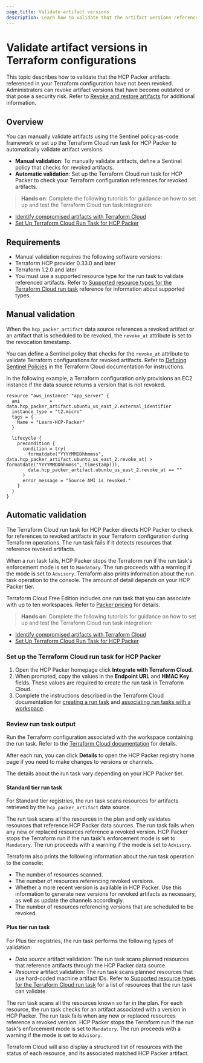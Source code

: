 ```yaml
---
page_title: Validate artifact versions
description: Learn how to validate that the artifact versions referenced in your Terraform configurations have not been revoked using either a Sentinel policy or the Terraform Cloud run task for HCP Packer.- 
---
```

# Validate artifact versions in Terraform configurations

This topic describes how to validate that the HCP Packer artifacts referenced in your Terraform configuration have not been revoked. Administrators can revoke artifact versions that have become outdated or that pose a security risk. Refer to [Revoke and restore artifacts](/hcp/docs/packer/manage/revoke-restore) for additional information.

## Overview

You can manually validate artifacts using the Sentinel policy-as-code framework or set up the Terraform Cloud run task for HCP Packer to automatically validate artifact versions. 

- **Manual validation**: To manually validate artifacts, define a Sentinel policy that checks for revoked artifacts.
- **Automatic validation**: Set up the Terraform Cloud run task for HCP Packer to check your Terraform configuration references for revoked artifacts. 

> **Hands on**: Complete the following tutorials for guidance on how to set up and test the Terraform Cloud run task integration:
   - [Identify compromised artifacts with Terraform Cloud](/packer/tutorials/hcp/run-tasks-data-source-image-validation) 
   - [Set Up Terraform Cloud Run Task for HCP Packer](/packer/tutorials/hcp/setup-tfc-run-task) 

## Requirements

-  Manual validation requires the following software versions:
  -  Terraform HCP provider 0.33.0 and later
  - Terraform 1.2.0 and later
- You must use a supported resource type for the run task to validate referenced artifacts. Refer to [Supported resource types for the Terraform Cloud run task](/hcp/docs/packer/reference/run-task) reference for information about supported types.

## Manual validation

When the `hcp_packer_artifact` data source references a revoked artifact or an artifact that is scheduled to be revoked, the `revoke_at` attribute is set to the revocation timestamp.

You can define a Sentinel policy that checks for the `revoke_at` attribute to validate Terraform configurations for revoked artifacts. Refer to [Defining Sentinel Policies](/terraform/cloud-docs/policy-enforcement/sentinel) in the Terraform Cloud documentation for instructions. 

In the following example, a Terraform configuration only provisions an EC2 instance if the data source returns a version that is not revoked.

```hcl hideClipboard
resource "aws_instance" "app_server" {
  ami           = data.hcp_packer_artifact.ubuntu_us_east_2.external_identifier
  instance_type = "t2.micro"
  tags = {
    Name = "Learn-HCP-Packer"
  }

  lifecycle {
    precondition {
      condition = try(
        formatdate("YYYYMMDDhhmmss", data.hcp_packer_artifact.ubuntu_us_east_2.revoke_at) > formatdate("YYYYMMDDhhmmss", timestamp()),
        data.hcp_packer_artifact.ubuntu_us_east_2.revoke_at == ""
      )
      error_message = "Source AMI is revoked."
    }
  }
}
```

## Automatic validation 

The Terraform Cloud run task for HCP Packer directs HCP Packer to check for references to revoked artifacts in your Terraform configuration during Terraform operations. The run task fails if it detects resources that reference revoked artifacts. 

When a run task fails, HCP Packer stops the Terraform run if the run task's enforcement mode is set to `Mandatory`. The run proceeds with a warning if the mode is set to `Advisory`. Terraform also prints information about the run task operation to the console. The amount of detail depends on your HCP Packer tier.   

Terraform Cloud Free Edition includes one run task that you can associate with up to ten workspaces. Refer to [Packer pricing](https://www.hashicorp.com/products/packer/pricing) for details.

> **Hands on**: Complete the following tutorials for guidance on how to set up and test the Terraform Cloud run task integration:
   - [Identify compromised artifacts with Terraform Cloud](/packer/tutorials/hcp/run-tasks-data-source-image-validation) 
   - [Set Up Terraform Cloud Run Task for HCP Packer](/packer/tutorials/hcp/setup-tfc-run-task) 
### Set up the Terraform Cloud run task for HCP Packer 

1. Open the HCP Packer homepage click **Integrate with Terraform Cloud**. 
1. When prompted, copy the values in the **Endpoint URL** and **HMAC Key** fields. These values are required to create the run task in Terraform Cloud.
1. Complete the instructions described in the Terraform Cloud documentation for [creating a run task](/terraform/cloud-docs/workspaces/settings/run-tasks#creating-a-run-task) and [associating run tasks with a workspace](/terraform/cloud-docs/workspaces/settings/run-tasks#associating-run-tasks-with-a-workspace).

### Review run task output

Run the Terraform configuration associated with the workspace containing the run task. Refer to the [Terraform Cloud documentation](/terraform/cloud-docs/run/manage) for details. 

After each run, you can click **Details** to open the HCP Packer registry home page if you need to make changes to versions or channels.

The details about the run task vary depending on your HCP Packer tier. 

#### Standard tier run task

For Standard tier registries, the run task scans resources for artifacts retrieved by the `hcp_packer_artifact` data source.

The run task scans all the resources in the plan and only validates resources that reference HCP Packer data sources. The run task fails when any new or replaced resources reference a revoked version. HCP Packer stops the Terraform run if the run task's enforcement mode is set to `Mandatory`. The run proceeds with a warning if the mode is set to `Advisory`. 

Terraform also prints the following information about the run task operation to the console:

- The number of resources scanned. 
- The number of resources referencing revoked versions.
- Whether a more recent version is available in HCP Packer. Use this information to generate new versions for revoked artifacts as necessary, as well as update the channels accordingly.
- The number of resources referencing versions that are scheduled to be revoked.

#### Plus tier run task

For Plus tier registries, the run task performs the following types of validation:

- _Data source_ artifact validation: The run task scans planned resources that reference artifacts through the HCP Packer data source.
- _Resource_ artifact validation: The run task scans planned resources that use hard-coded machine artifact IDs. Refer to [Supported resource types for the Terraform Cloud run task](/hcp/docs/packer/reference/run-task) for a list of resources that the run task can validate.
 
The run task scans all the resources known so far in the plan. For each resource, the run task checks for an artifact associated with a version in HCP Packer. The run task fails when any new or replaced resources reference a revoked version. HCP Packer stops the Terraform run if the run task's enforcement mode is set to `Mandatory`. The run proceeds with a warning if the mode is set to `Advisory`.

Terraform Cloud will also display a structured list of resources with the status of each resource, and its associated matched HCP Packer artifact.

